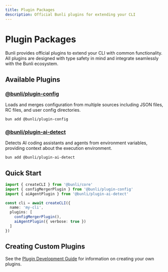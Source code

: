 ```yaml
---
title: Plugin Packages
description: Official Bunli plugins for extending your CLI
---
```


# Plugin Packages

Bunli provides official plugins to extend your CLI with common functionality. All plugins are designed with type safety in mind and integrate seamlessly with the Bunli ecosystem.

## Available Plugins

### [@bunli/plugin-config](/docs/packages/plugins/config)

Loads and merges configuration from multiple sources including JSON files, RC files, and user config directories.

```bash
bun add @bunli/plugin-config
```

### [@bunli/plugin-ai-detect](/docs/packages/plugins/ai-detect)

Detects AI coding assistants and agents from environment variables, providing context about the execution environment.

```bash
bun add @bunli/plugin-ai-detect
```

## Quick Start

```typescript
import { createCLI } from '@bunli/core'
import { configMergerPlugin } from '@bunli/plugin-config'
import { aiAgentPlugin } from '@bunli/plugin-ai-detect'

const cli = await createCLI({
  name: 'my-cli',
  plugins: [
    configMergerPlugin(),
    aiAgentPlugin({ verbose: true })
  ]
})
```

## Creating Custom Plugins

See the [Plugin Development Guide](/docs/core-concepts/plugins) for information on creating your own plugins.
